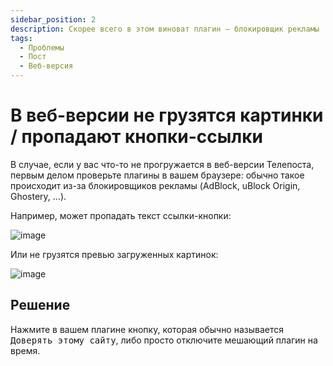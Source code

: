 ```yaml
---
sidebar_position: 2
description: Скорее всего в этом виноват плагин — блокировщик рекламы
tags:
  - Проблемы
  - Пост
  - Веб-версия
---
```


# В веб-версии не грузятся картинки / пропадают кнопки-ссылки

В случае, если у вас что-то не прогружается в веб-версии Телепоста, первым делом проверьте плагины в вашем браузере: обычно такое происходит из-за блокировщиков рекламы (AdBlock, uBlock Origin, Ghostery, ...).

Например, может пропадать текст ссылки-кнопки:

![image](/images/104624934-37c23880-56a5-11eb-9afd-ff75eb61fed3.png)

Или не грузятся превью загруженных картинок:

![image](/images/108559943-0e807200-730d-11eb-88f6-3a693dca70aa.png)

## Решение

Нажмите в вашем плагине кнопку, которая обычно называется <kbd>Доверять этому сайту</kbd>, либо просто отключите мешающий плагин на время.
